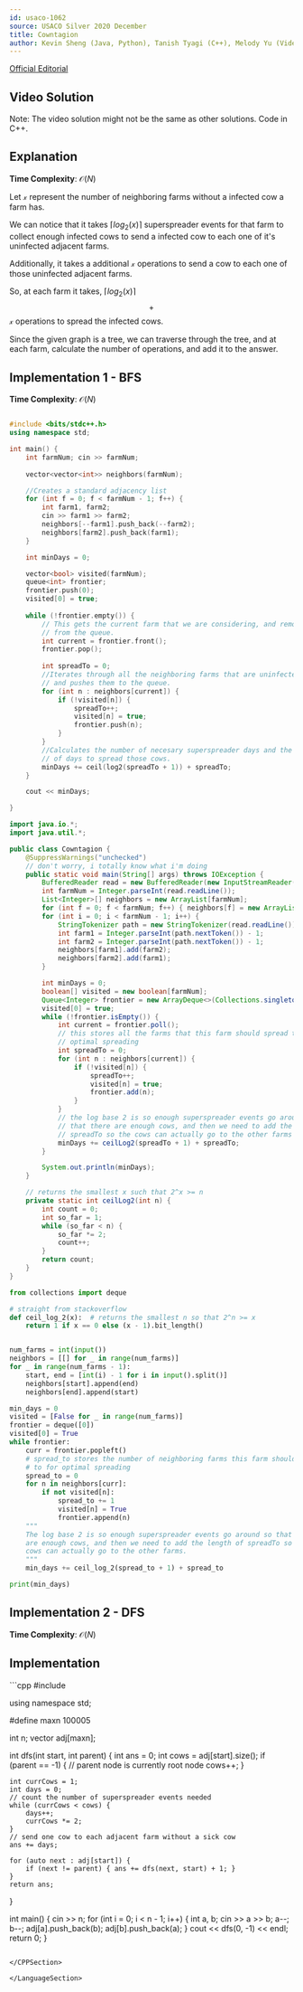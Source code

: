 ```yaml
---
id: usaco-1062
source: USACO Silver 2020 December
title: Cowntagion
author: Kevin Sheng (Java, Python), Tanish Tyagi (C++), Melody Yu (Video), Arnav Gokhale (C++, Written Solution)
---
```


[Official Editorial](http://www.usaco.org/current/data/sol_prob1_silver_dec20.html)

## Video Solution

Note: The video solution might not be the same as other solutions. Code in C++.

<YouTube id="8gZY9ARwLVI" />

## Explanation

**Time Complexity**: $\mathcal O(N)$

Let $\mathcal{x}$ represent the number of neighboring farms without a infected
cow a farm has.

We can notice that it takes $\left \lceil{log_2(x)}\right \rceil$ superspreader
events for that farm to collect enough infected cows to send a infected cow to
each one of it's uninfected adjacent farms.

Additionally, it takes a additional $\mathcal{x}$ operations to send a cow to
each one of those uninfected adjacent farms.

So, at each farm it takes, $\left \lceil{log_2(x)}\right \rceil$
$${+}$$ $\mathcal{x}$ operations to spread the infected cows.

Since the given graph is a tree, we can traverse through the tree, and at each
farm, calculate the number of operations, and add it to the answer.

## Implementation 1 - BFS

**Time Complexity**: $\mathcal O(N)$

<LanguageSection>

<CPPSection>

```cpp

#include <bits/stdc++.h>
using namespace std;

int main() { 
	int farmNum; cin >> farmNum;
	
    vector<vector<int>> neighbors(farmNum);

    //Creates a standard adjacency list
    for (int f = 0; f < farmNum - 1; f++) {
        int farm1, farm2;
        cin >> farm1 >> farm2;
        neighbors[--farm1].push_back(--farm2);
        neighbors[farm2].push_back(farm1);
    }

    int minDays = 0;

    vector<bool> visited(farmNum);
    queue<int> frontier;
    frontier.push(0);
    visited[0] = true;
    
    while (!frontier.empty()) {
        // This gets the current farm that we are considering, and removes it
        // from the queue.
        int current = frontier.front();
        frontier.pop();
        
        int spreadTo = 0;
        //Iterates through all the neighboring farms that are uninfected
        // and pushes them to the queue.
        for (int n : neighbors[current]) {
            if (!visited[n]) {
                spreadTo++;
                visited[n] = true;
                frontier.push(n);
            }
        }
        //Calculates the number of necesary superspreader days and the number
        // of days to spread those cows.
        minDays += ceil(log2(spreadTo + 1)) + spreadTo;
    }

    cout << minDays;

}
````
</CPPSection>

<JavaSection>

```java
import java.io.*;
import java.util.*;

public class Cowntagion {
	@SuppressWarnings("unchecked")
	// don't worry, i totally know what i'm doing
	public static void main(String[] args) throws IOException {
		BufferedReader read = new BufferedReader(new InputStreamReader(System.in));
		int farmNum = Integer.parseInt(read.readLine());
		List<Integer>[] neighbors = new ArrayList[farmNum];
		for (int f = 0; f < farmNum; f++) { neighbors[f] = new ArrayList<>(); }
		for (int i = 0; i < farmNum - 1; i++) {
			StringTokenizer path = new StringTokenizer(read.readLine());
			int farm1 = Integer.parseInt(path.nextToken()) - 1;
			int farm2 = Integer.parseInt(path.nextToken()) - 1;
			neighbors[farm1].add(farm2);
			neighbors[farm2].add(farm1);
		}

		int minDays = 0;
		boolean[] visited = new boolean[farmNum];
		Queue<Integer> frontier = new ArrayDeque<>(Collections.singletonList(0));
		visited[0] = true;
		while (!frontier.isEmpty()) {
			int current = frontier.poll();
			// this stores all the farms that this farm should spread to for
			// optimal spreading
			int spreadTo = 0;
			for (int n : neighbors[current]) {
				if (!visited[n]) {
					spreadTo++;
					visited[n] = true;
					frontier.add(n);
				}
			}
			// the log base 2 is so enough superspreader events go around so
			// that there are enough cows, and then we need to add the length of
			// spreadTo so the cows can actually go to the other farms
			minDays += ceilLog2(spreadTo + 1) + spreadTo;
		}

		System.out.println(minDays);
	}

	// returns the smallest x such that 2^x >= n
	private static int ceilLog2(int n) {
		int count = 0;
		int so_far = 1;
		while (so_far < n) {
			so_far *= 2;
			count++;
		}
		return count;
	}
}
````

</JavaSection>

<PySection>

```py
from collections import deque

# straight from stackoverflow
def ceil_log_2(x):  # returns the smallest n so that 2^n >= x
	return 1 if x == 0 else (x - 1).bit_length()


num_farms = int(input())
neighbors = [[] for _ in range(num_farms)]
for _ in range(num_farms - 1):
	start, end = [int(i) - 1 for i in input().split()]
	neighbors[start].append(end)
	neighbors[end].append(start)

min_days = 0
visited = [False for _ in range(num_farms)]
frontier = deque([0])
visited[0] = True
while frontier:
	curr = frontier.popleft()
	# spread_to stores the number of neighboring farms this farm should spread
	# to for optimal spreading
	spread_to = 0
	for n in neighbors[curr]:
		if not visited[n]:
			spread_to += 1
			visited[n] = True
			frontier.append(n)
	"""
	The log base 2 is so enough superspreader events go around so that there
	are enough cows, and then we need to add the length of spreadTo so the
	cows can actually go to the other farms.
	"""
	min_days += ceil_log_2(spread_to + 1) + spread_to

print(min_days)
```

</PySection>

</LanguageSection>

## Implementation 2 - DFS

**Time Complexity**: $\mathcal O(N)$

## Implementation

<LanguageSection>

<CPPSection>
```cpp
#include <bits/stdc++.h>

using namespace std;

#define maxn 100005

int n; vector<int> adj[maxn];

int dfs(int start, int parent) { int ans = 0; int cows = adj[start].size(); if
(parent == -1) { // parent node is currently root node cows++; }

    int currCows = 1;
    int days = 0;
    // count the number of superspreader events needed
    while (currCows < cows) {
    	days++;
    	currCows *= 2;
    }
    // send one cow to each adjacent farm without a sick cow
    ans += days;

    for (auto next : adj[start]) {
    	if (next != parent) { ans += dfs(next, start) + 1; }
    }
    return ans;

}

int main() { cin >> n; for (int i = 0; i < n - 1; i++) { int a, b; cin >> a >>
b; a--; b--; adj[a].push_back(b); adj[b].push_back(a); } cout << dfs(0, -1) <<
endl; return 0; }

```

</CPPSection>

</LanguageSection>


